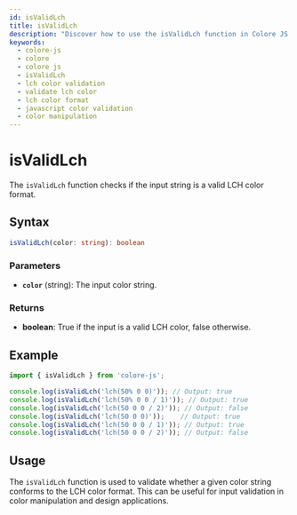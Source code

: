 ```yaml
---
id: isValidLch
title: isValidLch
description: "Discover how to use the isValidLch function in Colore JS to validate LCH color strings. This guide provides syntax, parameters, examples, and practical applications for ensuring the validity of LCH colors in your projects."
keywords:
  - colore-js
  - colore
  - colore js
  - isValidLch
  - lch color validation
  - validate lch color
  - lch color format
  - javascript color validation
  - color manipulation
---
```



<StructuredData />

# isValidLch

The `isValidLch` function checks if the input string is a valid LCH color format.

## Syntax

```typescript
isValidLch(color: string): boolean
```

### Parameters

- **`color`** (string): The input color string.

### Returns

- **boolean**: True if the input is a valid LCH color, false otherwise.

## Example

```typescript
import { isValidLch } from 'colore-js';

console.log(isValidLch('lch(50% 0 0)')); // Output: true
console.log(isValidLch('lch(50% 0 0 / 1)')); // Output: true
console.log(isValidLch('lch(50 0 0 / 2)')); // Output: false
console.log(isValidLch('lch(50 0 0)'));    // Output: true
console.log(isValidLch('lch(50 0 0 / 1)')); // Output: true
console.log(isValidLch('lch(50 0 0 / 2)')); // Output: false
```

## Usage

The `isValidLch` function is used to validate whether a given color string conforms to the LCH color format. This can be useful for input validation in color manipulation and design applications.
